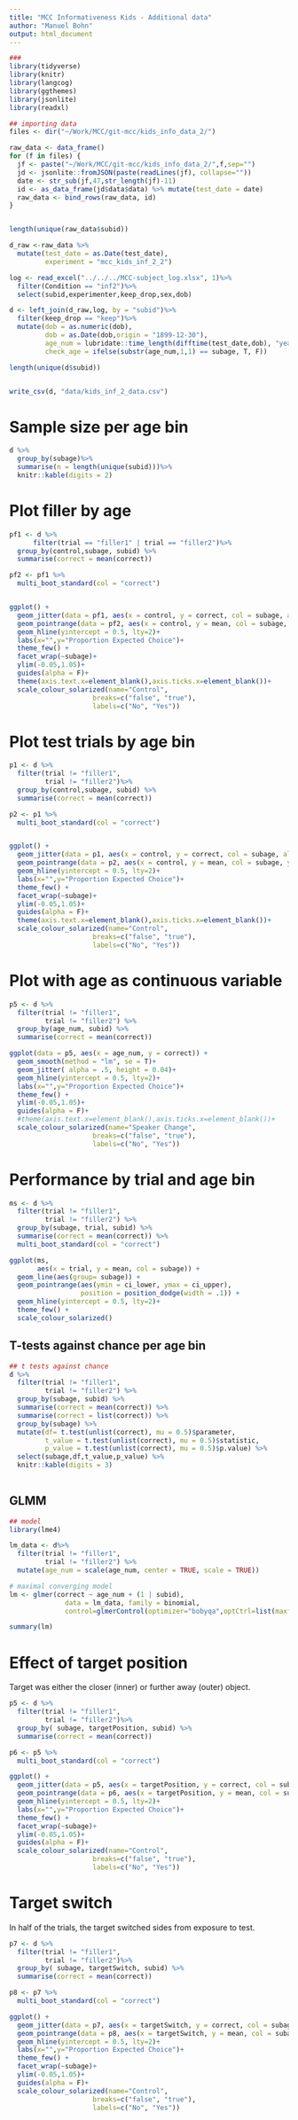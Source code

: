 ```yaml
---
title: "MCC Informativeness Kids - Additional data"
author: "Manuel Bohn"
output: html_document
---
```


```r
###
library(tidyverse)
library(knitr)
library(langcog)
library(ggthemes)
library(jsonlite)
library(readxl)

## importing data
files <- dir("~/Work/MCC/git-mcc/kids_info_data_2/")

raw_data <- data_frame()
for (f in files) {
  jf <- paste("~/Work/MCC/git-mcc/kids_info_data_2/",f,sep="")
  jd <- jsonlite::fromJSON(paste(readLines(jf), collapse=""))
  date <- str_sub(jf,47,str_length(jf)-11)
  id <- as_data_frame(jd$data$data) %>% mutate(test_date = date)
  raw_data <- bind_rows(raw_data, id)
}


length(unique(raw_data$subid))

d_raw <-raw_data %>%
  mutate(test_date = as.Date(test_date),
         experiment = "mcc_kids_inf_2_2")

log <- read_excel("../../../MCC-subject_log.xlsx", 1)%>%
  filter(Condition == "inf2")%>%
  select(subid,experimenter,keep_drop,sex,dob)

d <- left_join(d_raw,log, by = "subid")%>%
  filter(keep_drop == "keep")%>%
  mutate(dob = as.numeric(dob),
         dob = as.Date(dob,origin = "1899-12-30"),
         age_num = lubridate::time_length(difftime(test_date,dob), "years"),
         check_age = ifelse(substr(age_num,1,1) == subage, T, F))

length(unique(d$subid))


write_csv(d, "data/kids_inf_2_data.csv")

```

# Sample size per age bin

```r

d %>%
  group_by(subage)%>%
  summarise(n = length(unique(subid)))%>%
  knitr::kable(digits = 2)

```

# Plot filler by age

```r
pf1 <- d %>%
      filter(trial == "filler1" | trial == "filler2")%>%
  group_by(control,subage, subid) %>%
  summarise(correct = mean(correct)) 

pf2 <- pf1 %>%
  multi_boot_standard(col = "correct")


ggplot() +
  geom_jitter(data = pf1, aes(x = control, y = correct, col = subage, alpha = .2),width = .3,height = .025)+
  geom_pointrange(data = pf2, aes(x = control, y = mean, col = subage, ymin = ci_lower, ymax = ci_upper),size = .8)+
  geom_hline(yintercept = 0.5, lty=2)+
  labs(x="",y="Proportion Expected Choice")+
  theme_few() +
  facet_wrap(~subage)+
  ylim(-0.05,1.05)+
  guides(alpha = F)+ 
  theme(axis.text.x=element_blank(),axis.ticks.x=element_blank())+
  scale_colour_solarized(name="Control",
                     breaks=c("false", "true"),
                     labels=c("No", "Yes"))
```


# Plot test trials by age bin

```r

p1 <- d %>%
  filter(trial != "filler1",
         trial != "filler2")%>%
  group_by(control,subage, subid) %>%
  summarise(correct = mean(correct)) 

p2 <- p1 %>%
  multi_boot_standard(col = "correct")


ggplot() +
  geom_jitter(data = p1, aes(x = control, y = correct, col = subage, alpha = .2),width = .3,height = .025)+
  geom_pointrange(data = p2, aes(x = control, y = mean, col = subage, ymin = ci_lower, ymax = ci_upper),size = .8)+
  geom_hline(yintercept = 0.5, lty=2)+
  labs(x="",y="Proportion Expected Choice")+
  theme_few() +
  facet_wrap(~subage)+
  ylim(-0.05,1.05)+
  guides(alpha = F)+ 
  theme(axis.text.x=element_blank(),axis.ticks.x=element_blank())+
  scale_colour_solarized(name="Control",
                     breaks=c("false", "true"),
                     labels=c("No", "Yes"))
```

# Plot with age as continuous variable

```r
p5 <- d %>%
  filter(trial != "filler1",
         trial != "filler2") %>%
  group_by(age_num, subid) %>%
  summarise(correct = mean(correct)) 

ggplot(data = p5, aes(x = age_num, y = correct)) +
  geom_smooth(method = "lm", se = T)+
  geom_jitter( alpha = .5, height = 0.04)+
  geom_hline(yintercept = 0.5, lty=2)+
  labs(x="",y="Proportion Expected Choice")+
  theme_few() +
  ylim(-0.05,1.05)+
  guides(alpha = F)+ 
  #theme(axis.text.x=element_blank(),axis.ticks.x=element_blank())+
  scale_colour_solarized(name="Speaker Change",
                     breaks=c("false", "true"),
                     labels=c("No", "Yes"))
```

# Performance by trial and age bin

```r
ms <- d %>%
  filter(trial != "filler1",
         trial != "filler2") %>%
  group_by(subage, trial, subid) %>%
  summarise(correct = mean(correct)) %>%
  multi_boot_standard(col = "correct")

ggplot(ms, 
       aes(x = trial, y = mean, col = subage)) +
  geom_line(aes(group= subage)) + 
  geom_pointrange(aes(ymin = ci_lower, ymax = ci_upper), 
                  position = position_dodge(width = .1)) + 
  geom_hline(yintercept = 0.5, lty=2)+
  theme_few() + 
  scale_colour_solarized()
```

## T-tests against chance per age bin
```r
## t tests against chance
d %>%
  filter(trial != "filler1",
         trial != "filler2") %>%
  group_by(subage, subid) %>%
  summarise(correct = mean(correct)) %>%
  summarise(correct = list(correct)) %>%
  group_by(subage) %>%
  mutate(df= t.test(unlist(correct), mu = 0.5)$parameter,
         t_value = t.test(unlist(correct), mu = 0.5)$statistic,
         p_value = t.test(unlist(correct), mu = 0.5)$p.value) %>%
  select(subage,df,t_value,p_value) %>%
  knitr::kable(digits = 3)
 
```


## GLMM


```r
## model
library(lme4)

lm_data <- d%>%
  filter(trial != "filler1",
         trial != "filler2") %>%
  mutate(age_num = scale(age_num, center = TRUE, scale = TRUE))

# maximal converging model
lm <- glmer(correct ~ age_num + (1 | subid), 
              data = lm_data, family = binomial, 
              control=glmerControl(optimizer="bobyqa",optCtrl=list(maxfun=2e5)))

```

```r
summary(lm)
```


# Effect of target position 

Target was either the closer (inner) or further away (outer) object.

```r
p5 <- d %>%
  filter(trial != "filler1",
         trial != "filler2")%>%
  group_by( subage, targetPosition, subid) %>%
  summarise(correct = mean(correct)) 

p6 <- p5 %>%
  multi_boot_standard(col = "correct")

ggplot() +
  geom_jitter(data = p5, aes(x = targetPosition, y = correct, col = subage, alpha = .2),width = .3,height = .025)+
  geom_pointrange(data = p6, aes(x = targetPosition, y = mean, col = subage, ymin = ci_lower, ymax = ci_upper),size = .8)+
  geom_hline(yintercept = 0.5, lty=2)+
  labs(x="",y="Proportion Expected Choice")+
  theme_few() +
  facet_wrap(~subage)+
  ylim(-0.05,1.05)+
  guides(alpha = F)+ 
  scale_colour_solarized(name="Control",
                     breaks=c("false", "true"),
                     labels=c("No", "Yes"))
```

# Target switch

In half of the trials, the target switched sides from exposure to test. 

```r
p7 <- d %>%
  filter(trial != "filler1",
         trial != "filler2")%>%
  group_by( subage, targetSwitch, subid) %>%
  summarise(correct = mean(correct)) 

p8 <- p7 %>%
  multi_boot_standard(col = "correct")

ggplot() +
  geom_jitter(data = p7, aes(x = targetSwitch, y = correct, col = subage, alpha = .2),width = .3,height = .025)+
  geom_pointrange(data = p8, aes(x = targetSwitch, y = mean, col = subage, ymin = ci_lower, ymax = ci_upper),size = .8)+
  geom_hline(yintercept = 0.5, lty=2)+
  labs(x="",y="Proportion Expected Choice")+
  theme_few() +
  facet_wrap(~subage)+
  ylim(-0.05,1.05)+
  guides(alpha = F)+ 
  scale_colour_solarized(name="Control",
                     breaks=c("false", "true"),
                     labels=c("No", "Yes"))
```
